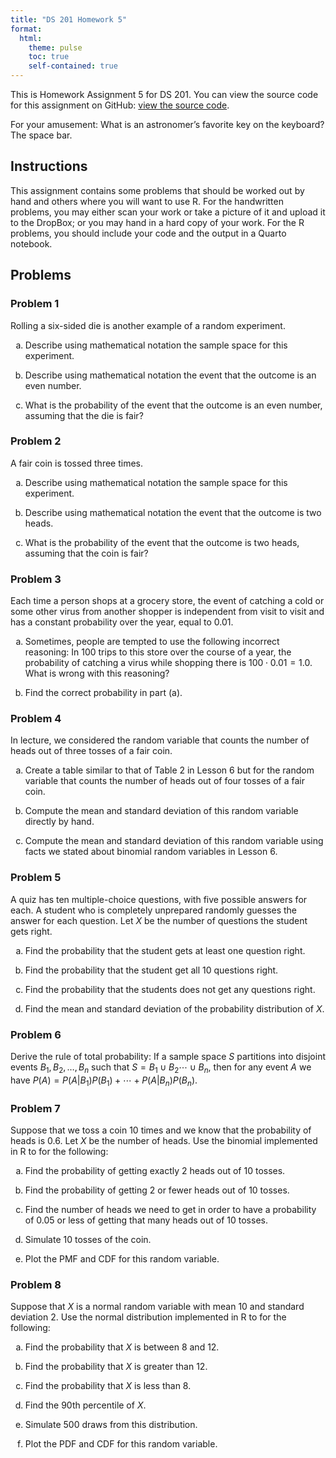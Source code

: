 ```yaml
---
title: "DS 201 Homework 5"
format: 
  html:
    theme: pulse 
    toc: true 
    self-contained: true
---
```


This is Homework Assignment 5 for DS 201. You can view the source code for this assignment on GitHub: [view the source code](https://github.com/jmgraham30/ds_201_assignments/blob/main/homework_05/index.qmd).

For your amusement: What is an astronomer's favorite key on the keyboard? The space bar.  


## Instructions

This assignment contains some problems that should be worked out by hand and others where you will want to use R. For the handwritten problems, you may either scan your work or take a picture of it and upload it to the DropBox; or you may hand in a hard copy of your work. For the R problems, you should include your code and the output in a Quarto notebook.

## Problems


### Problem 1

Rolling a six-sided die is another example of a random experiment. 

a. Describe using mathematical notation the sample space for this experiment.

b. Describe using mathematical notation the event that the outcome is an even number.

c. What is the probability of the event that the outcome is an even number, assuming that the die is fair?

### Problem 2

A fair coin is tossed three times. 

a. Describe using mathematical notation the sample space for this experiment.

b. Describe using mathematical notation the event that the outcome is two heads.

c. What is the probability of the event that the outcome is two heads, assuming that the coin is fair?

### Problem 3

Each time a person shops at a grocery store, the event of catching a cold or some other virus from another shopper is independent from visit to visit and has a constant probability over the year, equal to 0.01.

a. Sometimes, people are tempted to use the following incorrect reasoning: In 100 trips to this store over the course of a year, the probability of catching a virus while shopping there is $100 \cdot 0.01 = 1.0$. What is wrong with this reasoning?

b. Find the correct probability in part (a). 

### Problem 4

In lecture, we considered the random variable that counts the number of heads out of three tosses of a fair coin. 

a. Create a table similar to that of Table 2 in Lesson 6 but for the random variable that counts the number of heads out of four tosses of a fair coin.

b. Compute the mean and standard deviation of this random variable directly by hand.

c. Compute the mean and standard deviation of this random variable using facts we stated about binomial random variables in Lesson 6.

### Problem 5

A quiz has ten multiple-choice questions, with five possible answers for each. A student who is completely unprepared randomly guesses the answer for each question. Let $X$ be the number of questions the student gets right.


a. Find the probability that the student gets at least one question right.

b. Find the probability that the student get all 10 questions right.

c. Find the probability that the students does not get any questions right.

d. Find the mean and standard deviation of the probability distribution of $X$.

### Problem 6

Derive the rule of total probability: If a sample space $S$ partitions into disjoint events $B_{1}, B_{2}, \ldots , B_{n}$ such that $S = B_{1} \cup B_{2} \cdots \cup B_{n}$, then for any event $A$ we have $P(A) = P(A|B_{1})P(B_{1}) + \cdots + P(A|B_{n})P(B_{n})$.

### Problem 7

Suppose that we toss a coin 10 times and we know that the probability of heads is 0.6. Let $X$ be the number of heads. Use the binomial implemented in R to for the following:

a. Find the probability of getting exactly 2 heads out of 10 tosses.

b. Find the probability of getting 2 or fewer heads out of 10 tosses.

c. Find the number of heads we need to get in order to have a probability of 0.05 or less of getting that many heads out of 10 tosses.

d. Simulate 10 tosses of the coin. 

e. Plot the PMF and CDF for this random variable.

### Problem 8

Suppose that $X$ is a normal random variable with mean 10 and standard deviation 2. Use the normal distribution implemented in R to for the following:

a. Find the probability that $X$ is between 8 and 12.

b. Find the probability that $X$ is greater than 12.

c. Find the probability that $X$ is less than 8.

d. Find the 90th percentile of $X$.

e. Simulate 500 draws from this distribution.

f. Plot the PDF and CDF for this random variable.

